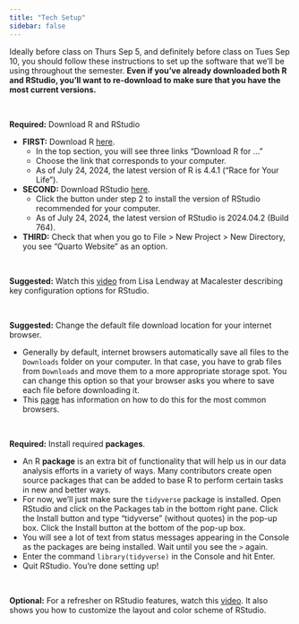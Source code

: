 ```yaml
---
title: "Tech Setup"
sidebar: false
---
```


Ideally before class on Thurs Sep 5, and definitely before class on Tues Sep 10, you should follow these instructions to set up the software that we'll be using throughout the semester. **Even if you've already downloaded both R and RStudio, you'll want to re-download to make sure that you have the most current versions.**

<br>

**Required:** Download R and RStudio

- **FIRST:** Download R [here](https://cran.rstudio.com/).
    - In the top section, you will see three links "Download R for ..."
    - Choose the link that corresponds to your computer.
    - As of July 24, 2024, the latest version of R is 4.4.1 ("Race for Your Life").
- **SECOND:** Download RStudio [here](https://posit.co/download/rstudio-desktop/#download).
    - Click the button under step 2 to install the version of RStudio recommended for your computer.
    - As of July 24, 2024, the latest version of RStudio is 2024.04.2 (Build 764).
- **THIRD:** Check that when you go to File > New Project > New Directory, you see "Quarto Website" as an option.

<br>

**Suggested:** Watch this [video](https://www.youtube.com/watch?v=LJiRSPoe8r0) from Lisa Lendway at Macalester describing key configuration options for RStudio.

<br>

**Suggested:** Change the default file download location for your internet browser.

- Generally by default, internet browsers automatically save all files to the `Downloads` folder on your computer. In that case, you have to grab files from `Downloads` and move them to a more appropriate storage spot. You can change this option so that your browser asks you where to save each file before downloading it.
- This [page](https://www.online-tech-tips.com/computer-tips/change-default-download-folder-location-on-any-web-browser/) has information on how to do this for the most common browsers.

<br>

**Required:** Install required **packages**.

- An R **package** is an extra bit of functionality that will help us in our data analysis efforts in a variety of ways.  Many contributors create open source packages that can be added to base R to perform certain tasks in new and better ways.
- For now, we'll just make sure the `tidyverse` package is installed.  Open RStudio and click on  the Packages tab in the bottom right pane.  Click the Install button and type "tidyverse" (without quotes) in the pop-up box.  Click the Install button at the bottom of the pop-up box. 
- You will see a lot of text from status messages appearing in the Console as the packages are being installed. Wait until you see the `> ` again.
- Enter the command `library(tidyverse)` in the Console and hit Enter.    
- Quit RStudio. You're done setting up!

<br> 

**Optional:** For a refresher on RStudio features, watch this [video](https://www.youtube.com/watch?v=HWnanydsBCs). It also shows you how to customize the layout and color scheme of RStudio.

